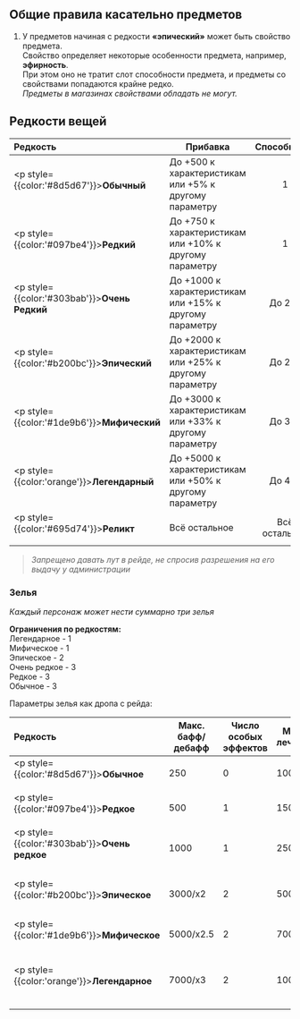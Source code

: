 ## Общие правила касательно предметов

1) У предметов начиная с редкости **«эпический»** может быть свойство предмета.  
Свойство определяет некоторые особенности предмета, например, **эфирность**.  
При этом оно не тратит слот способности предмета, и предметы со свойствами попадаются крайне редко.  
*Предметы в магазинах свойствами обладать не могут.*

## Редкости вещей

<div style={{text_align:'center'}}>

| **Редкость**                                      | **Прибавка**                                            | **Способности** |
|:--------------------------------------------------|---------------------------------------------------------|:---------------:|
| <p style={{color:'#8d5d67'}}>**Обычный**</p>      | До +500 к характеристикам или +5% к другому параметру   |        1        |
| <p style={{color:'#097be4'}}>**Редкий**</p>       | До +750 к характеристикам или +10% к другому параметру  |        1        |
| <p style={{color:'#303bab'}}>**Очень Редкий**</p> | До +1000 к характеристикам или +15% к другому параметру |     До 2-х      |
| <p style={{color:'#b200bc'}}>**Эпический** </p>   | До +2000 к характеристикам или +25% к другому параметру |     До 2-х      |
| <p style={{color:'#1de9b6'}}>**Мифический**</p>   | До +3000 к характеристикам или +33% к другому параметру |     До 3-х      |
| <p style={{color:'orange'}}>**Легендарный**</p>   | До +5000 к характеристикам или +50% к другому параметру |     До 4-х      |
| <p style={{color:'#695d74'}}>**Реликт**</p>       | Всё остальное                                           |  Всё остальное  |
</div>

> *Запрещено давать лут в рейде, не спросив разрешения на его выдачу у администрации*

### Зелья

*Каждый персонаж может нести суммарно три зелья*

**Ограничения по редкостям:**  
Легендарное - 1  
Мифическое - 1  
Эпическое - 2  
Очень редкое - 3  
Редкое - 3  
Обычное - 3  

Параметры зелья как дропа с рейда:
<div style={{text_align:'center'}}>

| **Редкость**                                   | **Макс. бафф/дебафф** | **Число особых эффектов** | **Макс. лечение** |                                                                   **Воскрешение** |
|:-----------------------------------------------|-----------------------|---------------------------|-------------------|----------------------------------------------------------------------------------:|
| <p style={{color:'#8d5d67'}}>**Обычное**</p>      | 250                   | 0                         | 1000              |                                                <p style={{text_align:'center'}}>ₓ</p> |
| <p style={{color:'#097be4'}}>**Редкое**</p>       | 500                   | 1                         | 1500              |                                                <p style={{text_align:'center'}}>ₓ</p> |
| <p style={{color:'#303bab'}}>**Очень редкое**</p> | 1000                  | 1                         | 2500              |                                 <p style={{text_align:'center'}}>50% хп, без щита</p> |
| <p style={{color:'#b200bc'}}>**Эпическое**</p>    | 3000/x2               | 2                         | 5000              |                                <p style={{text_align:'center'}}>100% хп, без щита</p> |
| <p style={{color:'#1de9b6'}}>**Мифическое**</p>   | 5000/x2.5             | 2                         | 7000              |                                             <p style={{text_align:'center'}}>Фулл</p> |
| <p style={{color:'orange'}}>**Легендарное**</p>   | 7000/x3               | 2                         | 100%              | <p style={{text_align:'center'}}>Фулл. Возможно повторное применение, но без щита</p> |
</div>